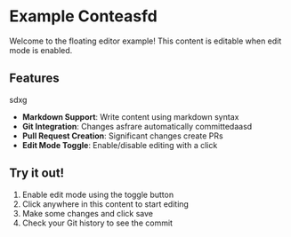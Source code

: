 # Example Conteasfd
Welcome to the floating editor example! This content is editable when edit mode is enabled.

## Features
sdxg
- **Markdown Support**: Write content using markdown syntax
- **Git Integration**: Changes asfrare automatically committedaasd
- **Pull Request Creation**: Significant changes create PRs
- **Edit Mode Toggle**: Enable/disable editing with a click

## Try it out!

1. Enable edit mode using the toggle button
2. Click anywhere in this content to start editing
3. Make some changes and click save
4. Check your Git history to see the commit
